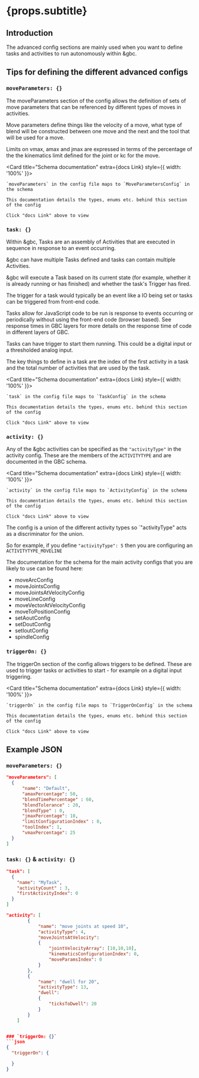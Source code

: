 

# {props.subtitle}

## Introduction

The advanced config sections are mainly used when you want to define tasks and activities to run autonomously within &gbc.


## Tips for defining the different advanced configs

### `moveParameters: {}`

The moveParameters section of the config allows the definition of sets of move parameters that can be referenced by different types of moves in activities.

Move parameters define things like the velocity of a move, what type of blend will be constructed between one move and the next and the tool that will be used for a move.

Limits on vmax, amax and jmax are expressed in terms of the percentage of the the kinematics limit defined for the joint or kc for the move.


<Card title="Schema documentation" extra={<GlowsiteLink to="/docs/types/MoveParametersConfig">docs Link</GlowsiteLink>} style={{ width: '100%' }}>

    `moveParameters` in the config file maps to `MoveParametersConfig` in the schema

    This documentation details the types, enums etc. behind this section of the config

    Click "docs Link" above to view
</Card>


### `task: {}`

Within &gbc, Tasks are an assembly of Activities that are executed in sequence in response to an event occurring.

&gbc can have multiple Tasks defined and tasks can contain multiple Activities.

&gbc will execute a Task based on its current state (for example, whether it is already running or has finished) and whether the task's Trigger has fired.

The trigger for a task would typically be an event like a IO being set or tasks can be triggered from front-end code.

Tasks allow for JavaScript code to be run is response to events occurring or periodically without using the front-end code (browser based). See <GlowsiteLink to="/docs/gbc/response_times"> response times in GBC layers</GlowsiteLink> for more details on the response time of code in different layers of GBC.

Tasks can have trigger to start them running. This could be a digital input or a thresholded analog input.

The key things to define in a task are the index of the first activity in a task and the total number of activities that are used by the task.

<Card title="Schema documentation" extra={<GlowsiteLink to="/docs/types/TaskConfig">docs Link</GlowsiteLink>} style={{ width: '100%' }}>

    `task` in the config file maps to `TaskConfig` in the schema

    This documentation details the types, enums etc. behind this section of the config

    Click "docs Link" above to view
</Card>

### `activity: {}`

Any of the &gbc activities can be specified as the `"activityType"` in the activity config. These are the members of the `ACTIVITYTYPE` and are documented in the <GlowsiteLink to="/docs/types/ACTIVITYTYPE">GBC schema</GlowsiteLink>.

<Card title="Schema documentation" extra={<GlowsiteLink to="/docs/types/ActivityConfig">docs Link</GlowsiteLink>} style={{ width: '100%' }}>

    `activity` in the config file maps to `ActivityConfig` in the schema

    This documentation details the types, enums etc. behind this section of the config

    Click "docs Link" above to view
</Card>


The config is a union of the different activity types so `"activityType" acts as a discriminator for the union.

So for example, if you define `"activityType": 5` then you are configuring an `ACTIVITYTYPE_MOVELINE`


The documentation for the schema for the main activity configs that you are likely to use can be found here:

* <GlowsiteLink to="/docs/types/MoveArcConfig">moveArcConfig</GlowsiteLink>
* <GlowsiteLink to="/docs/types/MoveJointsConfig">moveJointsConfig</GlowsiteLink>
* <GlowsiteLink to="/docs/types/MoveJointsAtVelocityConfig">moveJointsAtVelocityConfig</GlowsiteLink>
* <GlowsiteLink to="/docs/types/MoveLineConfig">moveLineConfig</GlowsiteLink>
* <GlowsiteLink to="/docs/types/MoveVectorAtVelocityConfig">moveVectorAtVelocityConfig</GlowsiteLink>
* <GlowsiteLink to="/docs/types/MoveToPositionConfig">moveToPositionConfig</GlowsiteLink>
* <GlowsiteLink to="/docs/types/SetAoutConfig">setAoutConfig</GlowsiteLink>
* <GlowsiteLink to="/docs/types/SetDoutConfig">setDoutConfig</GlowsiteLink>
* <GlowsiteLink to="/docs/types/SetIoutConfig">setIoutConfig</GlowsiteLink>
* <GlowsiteLink to="/docs/types/SpindleConfig">spindleConfig</GlowsiteLink>


### `triggerOn: {}`
The triggerOn section of the config allows triggers to be defined. These are used to trigger tasks or activities to start - for example on a digital input triggering.

<Card title="Schema documentation" extra={<GlowsiteLink to="/docs/types/TriggerOnConfig">docs Link</GlowsiteLink>} style={{ width: '100%' }}>

    `triggerOn` in the config file maps to `TriggerOnConfig` in the schema

    This documentation details the types, enums etc. behind this section of the config

    Click "docs Link" above to view
</Card>


## Example JSON

### `moveParameters: {}`

```json
"moveParameters": [
  {
      "name": "Default",
      "amaxPercentage": 50,
      "blendTimePercentage" : 60,
      "blendTolerance" : 20,
      "blendType" : 0,
      "jmaxPercentage": 10,
      "limitConfigurationIndex" : 0,
      "toolIndex": 1,
      "vmaxPercentage": 25
  }
]
```


### `task: {}` & `activity: {}`

```json
"task": [
  {
    "name": "MyTask",
    "activityCount" : 3,
    "firstActivityIndex": 0
  }
]
```

```json
"activity": [
        {
            "name": "move joints at speed 10",
            "activityType": 4,
            "moveJointsAtVelocity":
            {
                "jointVelocityArray": [10,10,10],
                "kinematicsConfigurationIndex": 0,
                "moveParamsIndex": 0
            }
        },
        {
            "name": "dwell for 20",
            "activityType": 13,
            "dwell":
            {
                "ticksToDwell": 20
            }
        }
    ]


### `triggerOn: {}`
```json
{
  "triggerOn": {

  }
}
```



